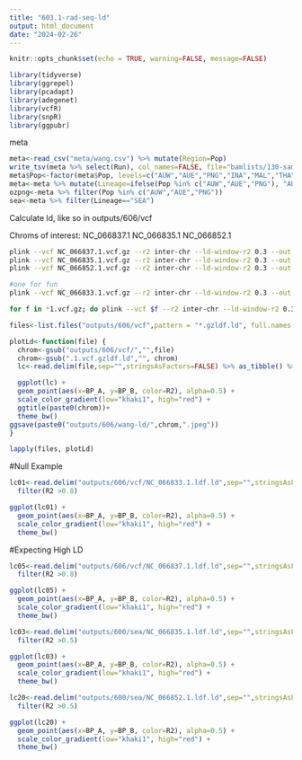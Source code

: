```yaml
---
title: "603.1-rad-seq-ld"
output: html_document
date: "2024-02-26"
---
```


```r
knitr::opts_chunk$set(echo = TRUE, warning=FALSE, message=FALSE)
```



```r
library(tidyverse)
library(ggrepel)
library(pcadapt)
library(adegenet)
library(vcfR)
library(snpR)
library(ggpubr)
```


meta

```r
meta<-read_csv("meta/wang.csv") %>% mutate(Region=Pop)
write_tsv(meta %>% select(Run), col_names=FALSE, file="bamlists/130-sample-names.txt")
meta$Pop<-factor(meta$Pop, levels=c("AUW","AUE","PNG","INA","MAL","THA"))
meta<-meta %>% mutate(Lineage=ifelse(Pop %in% c("AUW","AUE","PNG"), "AUS+NG", "SEA"))
ozpng<-meta %>% filter(Pop %in% c("AUW","AUE","PNG"))
sea<-meta %>% filter(Lineage=="SEA")
```

Calculate ld, like so in outputs/606/vcf

Chroms of interest: NC_066837.1 NC_066835.1 NC_066852.1

```sh

plink --vcf NC_066837.1.vcf.gz --r2 inter-chr --ld-window-r2 0.3 --out NC_066837.1.ldf --allow-extra-chr --double-id
plink --vcf NC_066835.1.vcf.gz --r2 inter-chr --ld-window-r2 0.3 --out NC_066835.1.ldf --allow-extra-chr --double-id
plink --vcf NC_066852.1.vcf.gz --r2 inter-chr --ld-window-r2 0.3 --out NC_066852.1.ldf --allow-extra-chr --double-id

#one for fun
plink --vcf NC_066833.1.vcf.gz --r2 inter-chr --ld-window-r2 0.3 --out NC_066833.1.ldf --allow-extra-chr --double-id

```

```sh
for f in *1.vcf.gz; do plink --vcf $f --r2 inter-chr --ld-window-r2 0.3 --out `basename $f vcf`ldf --allow-extra-chr --double-id; done;
```

```r
files<-list.files("outputs/606/vcf",pattern = "*.gzldf.ld", full.names = TRUE)

plotLd<-function(file) {
  chrom<-gsub("outputs/606/vcf/","",file)
  chrom<-gsub(".1.vcf.gzldf.ld","", chrom)
  lc<-read.delim(file,sep="",stringsAsFactors=FALSE) %>% as_tibble() %>% arrange(R2) %>%  filter(R2 >0.8)

  ggplot(lc) +
  geom_point(aes(x=BP_A, y=BP_B, color=R2), alpha=0.5) +
  scale_color_gradient(low="khaki1", high="red") + 
  ggtitle(paste0(chrom))+
  theme_bw()
ggsave(paste0("outputs/606/wang-ld/",chrom,".jpeg"))
}

lapply(files, plotLd)
```

#Null Example

```r
lc01<-read.delim("outputs/606/vcf/NC_066833.1.ldf.ld",sep="",stringsAsFactors=FALSE) %>% as_tibble() %>% arrange(R2) %>% 
  filter(R2 >0.8)

ggplot(lc01) +
  geom_point(aes(x=BP_A, y=BP_B, color=R2), alpha=0.5) +
  scale_color_gradient(low="khaki1", high="red") + 
  theme_bw()
```

#Expecting High LD

```r
lc05<-read.delim("outputs/606/vcf/NC_066837.1.ldf.ld",sep="",stringsAsFactors=FALSE) %>% as_tibble() %>% arrange(R2) %>% 
  filter(R2 >0.8)

ggplot(lc05) +
  geom_point(aes(x=BP_A, y=BP_B, color=R2), alpha=0.5) +
  scale_color_gradient(low="khaki1", high="red") + 
  theme_bw()
```


```r
lc03<-read.delim("outputs/600/sea/NC_066835.1.ldf.ld",sep="",stringsAsFactors=FALSE) %>% as_tibble() %>% arrange(R2) %>% 
  filter(R2 >0.5) 

ggplot(lc03) +
  geom_point(aes(x=BP_A, y=BP_B, color=R2), alpha=0.5) +
  scale_color_gradient(low="khaki1", high="red") + 
  theme_bw()
```



```r
lc20<-read.delim("outputs/600/sea/NC_066852.1.ldf.ld",sep="",stringsAsFactors=FALSE) %>% as_tibble() %>% arrange(R2) %>% 
  filter(R2 >0.5)

ggplot(lc20) +
  geom_point(aes(x=BP_A, y=BP_B, color=R2), alpha=0.5) +
  scale_color_gradient(low="khaki1", high="red") + 
  theme_bw()
```

